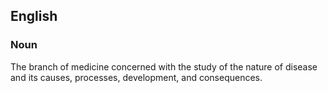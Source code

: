 ==English==

===Noun===
The branch of medicine concerned with the study of the nature of disease and its causes, processes, development, and consequences.